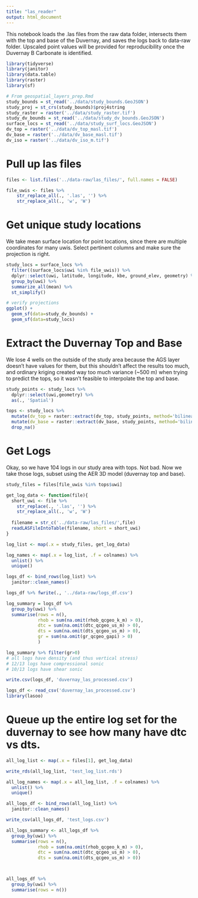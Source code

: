 ```yaml
---
title: "las_reader"
output: html_document
---
```


This notebook loads the .las files from the raw data folder, intersects
them with the top and base of the Duvernay, and saves the logs back to 
data-raw folder. Upscaled point values will be provided for reproducibility
once the Duvernay B Carbonate is identified.

```r
library(tidyverse)
library(janitor)
library(data.table)
library(raster)
library(sf)

# From geospatial_layers_prep.Rmd
study_bounds = st_read('../data/study_bounds.GeoJSON')
study_proj = st_crs(study_bounds)$proj4string
study_raster = raster('../data/study_raster.tif')
study_dv_bounds = st_read('../data/study_dv_bounds.GeoJSON')
surface_locs = st_read('../data/study_surf_locs.GeoJSON')
dv_top = raster('../data/dv_top_masl.tif')
dv_base = raster('../data/dv_base_masl.tif')
dv_iso = raster('../data/dv_iso_m.tif')
```

# Pull up las files

```r
files <- list.files('../data-raw/las_files/', full.names = FALSE)

file_uwis <- files %>%
    str_replace_all(., '.las', '') %>%
    str_replace_all(., 'w', 'W')
```

# Get unique study locations 

We take mean surface location for point locations, since there are multiple 
coordinates for many uwis. Select pertinent columns and make sure the projection
is right.

```r
study_locs = surface_locs %>% 
  filter((surface_locs$uwi %in% file_uwis)) %>%
  dplyr::select(uwi, latitude, longitude, kbe, ground_elev, geometry) %>% 
  group_by(uwi) %>% 
  summarize_all(mean) %>%
  st_simplify()

# verify projections
ggplot() +
  geom_sf(data=study_dv_bounds) +
  geom_sf(data=study_locs)
```
# Extract the Duvernay Top and Base

We lose 4 wells on the outside of the study area because the AGS layer doesn't
have values for them, but this shouldn't affect the results too much, and 
ordinary kriging created way too much variance (~500 m) when trying to predict
the tops, so it wasn't feasible to interpolate the top and base.

```r
study_points <- study_locs %>%
  dplyr::select(uwi,geometry) %>%
  as(., 'Spatial')

tops <- study_locs %>%
  mutate(dv_top = raster::extract(dv_top, study_points, method='bilinear')) %>%
  mutate(dv_base = raster::extract(dv_base, study_points, method='bilinear')) %>%
  drop_na()
```

# Get Logs

Okay, so we have 104 logs in our study area with tops. Not bad. Now we take those logs, 
subset using the AER 3D model (duvernay top and base). 

```r
study_files = files[file_uwis %in% tops$uwi]
```

```r
get_log_data <- function(file){
  short_uwi <- file %>%
    str_replace(., '.las', '') %>%
    str_replace_all(., 'w', 'W')
  
  filename = str_c('../data-raw/las_files/',file)
  readLASFileIntoTable(filename, short = short_uwi)
}

log_list <- map(.x = study_files, get_log_data)

log_names <- map(.x = log_list, .f = colnames) %>%
  unlist() %>%
  unique()

logs_df <- bind_rows(log_list) %>%
  janitor::clean_names()

logs_df %>% fwrite(., '../data-raw/logs_df.csv')

log_summary = logs_df %>%
  group_by(uwi) %>%
  summarise(rows = n(), 
            rhob = sum(na.omit(rhob_qcgeo_k_m) > 0),
            dtc = sum(na.omit(dtc_qcgeo_us_m) > 0),
            dts = sum(na.omit(dts_qcgeo_us_m) > 0),
            gr = sum(na.omit(gr_qcgeo_gapi) > 0)
            )

log_summary %>% filter(gr>0)
# all logs have density (and thus vertical stress)
# 12/13 logs have compressional sonic
# 10/13 logs have shear sonic

write.csv(logs_df, 'duvernay_las_processed.csv')

logs_df <- read_csv('duvernay_las_processed.csv')
library(lasoo)
```
# Queue up the entire log set for the duvernay to see how many have dtc vs dts. 

```r
all_log_list <- map(.x = files[1], get_log_data)

write_rds(all_log_list, 'test_log_list.rds')

all_log_names <- map(.x = all_log_list, .f = colnames) %>%
  unlist() %>%
  unique()

all_logs_df <- bind_rows(all_log_list) %>%
  janitor::clean_names()

write_csv(all_logs_df, 'test_logs.csv')

all_logs_summary <- all_logs_df %>%
  group_by(uwi) %>%
  summarise(rows = n(), 
            rhob = sum(na.omit(rhob_qcgeo_k_m) > 0),
            dtc = sum(na.omit(dtc_qcgeo_us_m) > 0),
            dts = sum(na.omit(dts_qcgeo_us_m) > 0))



all_logs_df %>%
  group_by(uwi) %>%
  summarise(rows = n())
```

